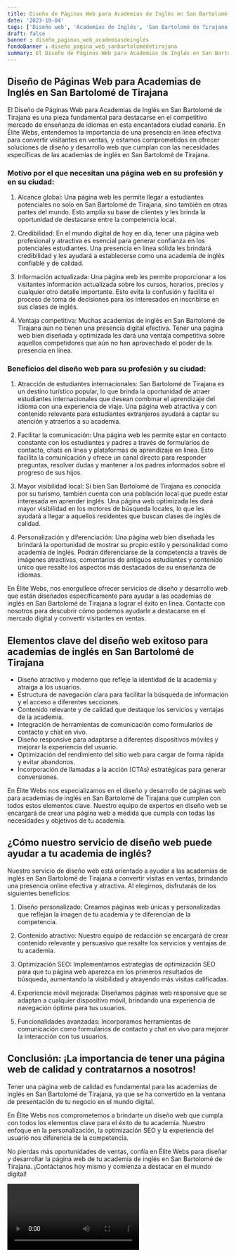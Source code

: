 ```yaml
---
title: Diseño de Páginas Web para Academias de Inglés en San Bartolomé de Tirajana
date: '2023-10-04'
tags: ['Diseño web', 'Academias de Inglés', 'San Bartolomé de Tirajana']
draft: false
banner : diseño_paginas_web_academiasdeinglés
fondoBanner : diseño_pagina_web_sanbartolomédetirajana
summary: El Diseño de Páginas Web para Academias de Inglés en San Bartolomé de Tirajana es una pieza fundamental para destacarse en el competitivo mercado de enseñanza de idiomas en esta encantadora ciudad canaria. En Élite Webs, entendemos la importancia de una presencia en línea efectiva para convertir visitantes en ventas, y estamos comprometidos en ofrecer soluciones de diseño y desarrollo web que cumplan con las necesidades específicas de las academias de inglés en San Bartolomé de Tirajana.
---
```


## Diseño de Páginas Web para Academias de Inglés en San Bartolomé de Tirajana

El Diseño de Páginas Web para Academias de Inglés en San Bartolomé de Tirajana es una pieza fundamental para destacarse en el competitivo mercado de enseñanza de idiomas en esta encantadora ciudad canaria. En Élite Webs, entendemos la importancia de una presencia en línea efectiva para convertir visitantes en ventas, y estamos comprometidos en ofrecer soluciones de diseño y desarrollo web que cumplan con las necesidades específicas de las academias de inglés en San Bartolomé de Tirajana.

### Motivo por el que necesitan una página web en su profesión y en su ciudad:

1. Alcance global: Una página web les permite llegar a estudiantes potenciales no solo en San Bartolomé de Tirajana, sino también en otras partes del mundo. Esto amplía su base de clientes y les brinda la oportunidad de destacarse entre la competencia local.

2. Credibilidad: En el mundo digital de hoy en día, tener una página web profesional y atractiva es esencial para generar confianza en los potenciales estudiantes. Una presencia en línea sólida les brindará credibilidad y les ayudará a establecerse como una academia de inglés confiable y de calidad.

3. Información actualizada: Una página web les permite proporcionar a los visitantes información actualizada sobre los cursos, horarios, precios y cualquier otro detalle importante. Esto evita la confusión y facilita el proceso de toma de decisiones para los interesados en inscribirse en sus clases de inglés.

4. Ventaja competitiva: Muchas academias de inglés en San Bartolomé de Tirajana aún no tienen una presencia digital efectiva. Tener una página web bien diseñada y optimizada les dará una ventaja competitiva sobre aquellos competidores que aún no han aprovechado el poder de la presencia en línea.

### Beneficios del diseño web para su profesión y su ciudad:

1. Atracción de estudiantes internacionales: San Bartolomé de Tirajana es un destino turístico popular, lo que brinda la oportunidad de atraer estudiantes internacionales que desean combinar el aprendizaje del idioma con una experiencia de viaje. Una página web atractiva y con contenido relevante para estudiantes extranjeros ayudará a captar su atención y atraerlos a su academia.

2. Facilitar la comunicación: Una página web les permite estar en contacto constante con los estudiantes y padres a través de formularios de contacto, chats en línea y plataformas de aprendizaje en línea. Esto facilita la comunicación y ofrece un canal directo para responder preguntas, resolver dudas y mantener a los padres informados sobre el progreso de sus hijos.

3. Mayor visibilidad local: Si bien San Bartolomé de Tirajana es conocida por su turismo, también cuenta con una población local que puede estar interesada en aprender inglés. Una página web optimizada les dará mayor visibilidad en los motores de búsqueda locales, lo que les ayudará a llegar a aquellos residentes que buscan clases de inglés de calidad.

4. Personalización y diferenciación: Una página web bien diseñada les brindará la oportunidad de mostrar su propio estilo y personalidad como academia de inglés. Podrán diferenciarse de la competencia a través de imágenes atractivas, comentarios de antiguos estudiantes y contenido único que resalte los aspectos más destacados de su enseñanza de idiomas.

En Élite Webs, nos enorgullece ofrecer servicios de diseño y desarrollo web que están diseñados específicamente para ayudar a las academias de inglés en San Bartolomé de Tirajana a lograr el éxito en línea. Contacte con nosotros para descubrir cómo podemos ayudarle a destacarse en el mercado digital y convertir visitantes en ventas.

<GifSeo />

<Cta />

## Elementos clave del diseño web exitoso para academias de inglés en San Bartolomé de Tirajana

- Diseño atractivo y moderno que refleje la identidad de la academia y atraiga a los usuarios.
- Estructura de navegación clara para facilitar la búsqueda de información y el acceso a diferentes secciones.
- Contenido relevante y de calidad que destaque los servicios y ventajas de la academia.
- Integración de herramientas de comunicación como formularios de contacto y chat en vivo.
- Diseño responsive para adaptarse a diferentes dispositivos móviles y mejorar la experiencia del usuario.
- Optimización del rendimiento del sitio web para cargar de forma rápida y evitar abandonos.
- Incorporación de llamadas a la acción (CTAs) estratégicas para generar conversiones.

En Élite Webs nos especializamos en el diseño y desarrollo de páginas web para academias de inglés en San Bartolomé de Tirajana que cumplen con todos estos elementos clave. Nuestro equipo de expertos en diseño web se encargará de crear una página web a medida que cumpla con todas las necesidades y objetivos de tu academia.

## ¿Cómo nuestro servicio de diseño web puede ayudar a tu academia de inglés?

Nuestro servicio de diseño web está orientado a ayudar a las academias de inglés en San Bartolomé de Tirajana a convertir visitas en ventas, brindando una presencia online efectiva y atractiva. Al elegirnos, disfrutarás de los siguientes beneficios:

1. Diseño personalizado: Creamos páginas web únicas y personalizadas que reflejan la imagen de tu academia y te diferencian de la competencia.

2. Contenido atractivo: Nuestro equipo de redacción se encargará de crear contenido relevante y persuasivo que resalte los servicios y ventajas de tu academia.

3. Optimización SEO: Implementamos estrategias de optimización SEO para que tu página web aparezca en los primeros resultados de búsqueda, aumentando la visibilidad y atrayendo más visitas calificadas.

4. Experiencia móvil mejorada: Diseñamos páginas web responsive que se adaptan a cualquier dispositivo móvil, brindando una experiencia de navegación óptima para tus usuarios.

5. Funcionalidades avanzadas: Incorporamos herramientas de comunicación como formularios de contacto y chat en vivo para mejorar la interacción con tus usuarios.

## Conclusión: ¡La importancia de tener una página web de calidad y contratarnos a nosotros!

Tener una página web de calidad es fundamental para las academias de inglés en San Bartolomé de Tirajana, ya que se ha convertido en la ventana de presentación de tu negocio en el mundo digital.

En Élite Webs nos comprometemos a brindarte un diseño web que cumpla con todos los elementos clave para el éxito de tu academia. Nuestro enfoque en la personalización, la optimización SEO y la experiencia del usuario nos diferencia de la competencia.

No pierdas más oportunidades de ventas, confía en Élite Webs para diseñar y desarrollar la página web de tu academia de inglés en San Bartolomé de Tirajana. ¡Contáctanos hoy mismo y comienza a destacar en el mundo digital!

<Video />

<CtaBot job='Academias de Inglés' city='San Bartolomé de Tirajana'/>

<Gmaps query='San Bartolomé de Tirajana+españa+maps' />